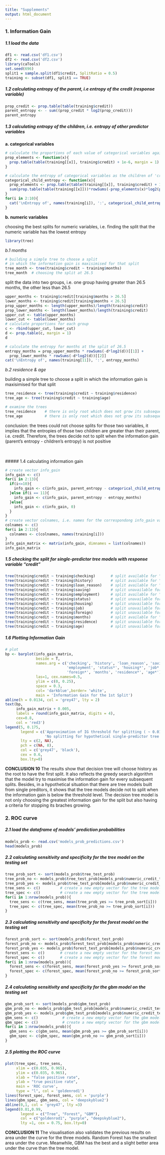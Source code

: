 ```yaml
---
title: "Supplements"
output: html_document
---
```


### 1. Information Gain

##### 1.1 load the data
```r
df1 <- read.csv('df1.csv')
df2 <- read.csv('df2.csv')
library(caTools)
set.seed(696)
split1 = sample.split(df1$credit, SplitRatio = 0.5)
training <- subset(df1, split1 == TRUE)
```

##### 1.2 calculating entropy of the parent, i.e entropy of the credit (response variable)
```r
prop_credit <- prop.table(table(training$credit))
parent_entropy <- - sum((prop_credit * log2(prop_credit)))
parent_entropy  
```

##### 1.3 calculating entropy of the children, i.e. entropy of other predictor variables

**a. categorical variables**
```r
# calculate the proportions of each value of categorical variables against 'credit'
prop_elements <- function(x){
  prop.table(table(training[[x]], training$credit) + 1e-6, margin = 1)
}
```

```r
# calculate the entropy of categorical variables as the children of 'credit'
categorical_child_entropy <- function(x){
  prop_elements <- prop.table(table(training[[x]], training$credit) + 1e-6, margin = 1)
  sum(prop.table(table(training[[x]]))*rowSums(-prop_elements(x)*log2(prop_elements(x))))
}
for(i in 2:10){
  cat('\nEntropy of', names(training[i]), ':', categorical_child_entropy(i))
}
```

**b. numeric variables**

choosing the best splits for numeric variables, i.e. finding the split that the numeric variable has the lowest entropy
```r
library(tree)
```

*b.1 months*
```r
# building a simple tree to choose a split 
# in which the information gain is maxisimised for that split
tree_month <- tree(training$credit ~ training$months)
tree_month  # choosing the split at 26.5
```

split the data into two groups, i.e. one group having greater than 26.5 months, the other less than 26.5
```r
upper_months <- training$credit[training$months > 26.5]
lower_months <- training$credit[training$months < 26.5]
prop_upper_months <- length(upper_months)/length(training$credit)
prop_lower_months <- length(lower_months)/length(training$credit)
upper_cut <- table(upper_months)
lower_cut <- table(lower_months)
# calculate proportions for each group
c <- rbind(upper_cut, lower_cut)
d <- prop.table(c, margin = 1)
d
```

```r
# calculate the entropy for months at the split of 26.5
entropy_months = prop_upper_months * rowSums(-d*log2(d))[[1]] + 
  prop_lower_months * rowSums(-d*log2(d))[[2]]
cat('\nEntropy of', names(training[11]), ':', entropy_months)
```

*b.2 residence & age*

building a simple tree to choose a split in which the information gain is maxisimised for that split

```r
tree_residence <- tree(training$credit ~ training$residence)
tree_age <- tree(training$credit ~ training$age)
```

```r
# examine the trees
tree_residence    # there is only root which does not grow its subsequent branches
tree_age          # there is only root which does not grow its subsequent branches
```
conclusion: the trees could not choose splits for those two variables, it implies that the entropies of those two children are greater than their parent, i.e. credit. Therefore, the trees decide not to split when the information gain (parent's entropy - children's entropy) is not positive

<br/>
<br/>
##### 1.4 calculating information gain
```r
# create vector info_gain
info_gain <- c()
for(i in 2:13){
  if(i<=10){
    info_gain <- c(info_gain, parent_entropy - categorical_child_entropy(i))
  }else if(i == 11){
    info_gain <- c(info_gain, parent_entropy - entropy_months)
  }else{
    info_gain <- c(info_gain, 0)
  }
}
# create vector colnames, i.e. names for the correspondong info_gain values
colnames <- c()
for(i in 2:13){
  colnames <- c(colnames, names(training[i]))
}
info_gain_matrix <- matrix(info_gain, dimnames = list(colnames))
info_gain_matrix
```

##### 1.5 checking the split for single-predictor tree models with response variable "credit" 
```r
tree(training$credit ~ training$checking)       # split available for "checking" variable
tree(training$credit ~ training$history)        # split available for "history" variable
tree(training$credit ~ training$loan_reason)    # split available for "loan_reason" variable
tree(training$credit ~ training$saving)         # split unavailable for "saving" variable
tree(training$credit ~ training$employment)     # split available for "employment" variable
tree(training$credit ~ training$status)         # split unavailable for "status" variable
tree(training$credit ~ training$housing)        # split unavailable for "housing" variable
tree(training$credit ~ training$job)            # split unavailable for "job" variable
tree(training$credit ~ training$foreign)        # split unavailable for "foreign" variable
tree(training$credit ~ training$months)         # split available for "months" variable
tree(training$credit ~ training$residence)      # split unavailable for "residence" variable
tree(training$credit ~ training$age)            # split unavailable for "age" variable
```

##### 1.6 Plotting Information Gain
```r
# plot
bp <- barplot(info_gain_matrix, 
              beside = T,
              names.arg = c('checking', 'history', 'loan_reason', 'saving*', 
                            'employment', 'status*', 'housing*', 'job*',
                            'foreign*', 'months', 'residence*', 'age*'), 
              las=1, cex.names=0.5, 
              ylim = c(0, 0.25),
              space = 0.3,
              col= 'darkblue',border= 'white', 
              main = 'Information Gain for the 1st Split')
abline(h = 0.0134, col = 'grey47', lty = 2)
text(bp, 
     info_gain_matrix + 0.005, 
     labels = round(info_gain_matrix, digits = 4), 
     cex=0.8, 
     col = 'red3')
legend(5, 0.175, 
       legend = c('Approximation of IG threshold for splitting ( ~ 0.0135)', 
                  'No splitting for hypothetical single-predictor tree models'),
       lty = c(2, NA),
       pch = c(NA, 8),
       col = c('grey47', 'black'),
       cex = 0.6,
       box.lty=0)
```
**CONCLUSION 10** The results show that decision tree will choose history as the root to have the first split. It also reflects the greedy search algorithm that the model try to maximise the information gain for every subsequent splits. Besides, in a hypothetical situation that there are tree models built from single preditors, it shows that the tree models decide not to split when the information gain is below the threshold level. The decision tree model is not only choosing the greatest information gain for the split but also having a criteria for stopping its braches growing. 


### 2. ROC curve

##### 2.1 load the dataframe of models' prediction probabilities
```r
models_prob <- read.csv('models_prob_predictions.csv')
head(models_prob)
```

##### 2.2 calculating sensitivity and specificity for the tree model on the testing set
```r
tree_prob_sort <- sort(models_prob$tree_test_prob)
tree_prob_no <- models_prob$tree_test_prob[models_prob$numeric_credit_testing == 0]
tree_prob_yes <- models_prob$tree_test_prob[models_prob$numeric_credit_testing == 1]
tree_sens <- c()         # create a new empty vector for the tree model's sensitivity
tree_spec <- c()         # create a new empty vector for the tree model's specificity
for(i in 1:nrow(models_prob)){
  tree_sens <- c(tree_sens, mean(tree_prob_yes >= tree_prob_sort[i]))
  tree_spec <- c(tree_spec, mean(tree_prob_no >= tree_prob_sort[i]))
}
```

##### 2.3 calculating sensitivity and specificity for the forest model on the testing set
```r
forest_prob_sort <- sort(models_prob$forest_test_prob)
forest_prob_no <- models_prob$forest_test_prob[models_prob$numeric_credit_testing == 0]
forest_prob_yes <- models_prob$forest_test_prob[models_prob$numeric_credit_testing == 1]
forest_sens <- c()       # create a new empty vector for the forest model's sensitivity
forest_spec <- c()       # create a new empty vector for the forest model's specificity
for(i in 1:nrow(models_prob)){
  forest_sens <- c(forest_sens, mean(forest_prob_yes >= forest_prob_sort[i]))
  forest_spec <- c(forest_spec, mean(forest_prob_no >= forest_prob_sort[i]))
}

```

##### 2.4 calculating sensitivity and specificity for the gbm model on the testing set
```r
gbm_prob_sort <- sort(models_prob$gbm_test_prob)
gbm_prob_no <- models_prob$gbm_test_prob[models_prob$numeric_credit_testing == 0]
gbm_prob_yes <- models_prob$gbm_test_prob[models_prob$numeric_credit_testing == 1]
gbm_sens <- c()           # create a new empty vector for the gbm model's sensitivity
gbm_spec <- c()           # create a new empty vector for the gbm model's specificity
for(i in 1:nrow(models_prob)){
  gbm_sens <- c(gbm_sens, mean(gbm_prob_yes >= gbm_prob_sort[i]))
  gbm_spec <- c(gbm_spec, mean(gbm_prob_no >= gbm_prob_sort[i]))
}
```

##### 2.5 plotting the ROC curve
```r
plot(tree_spec, tree_sens, 
     xlim = c(0.035, 0.965), 
     ylim = c(0.035, 0.965), 
     xlab = "false positive rate",
     ylab = "true positive rate",
     main = 'ROC curve',
     type = "l", col = 'goldenrod1')
lines(forest_spec, forest_sens, col = 'purple')
lines(gbm_spec, gbm_sens, col = 'deepskyblue2')
abline(0,1, col = 'grey47', lty =3)
legend(0.01,0.99,
       legend = c("Tree", "Forest", "GBM"),
       col = c("goldenrod1", "purple", "deepskyblue2"),
       lty =1, cex = 0.75, box.lty=0)
```

**CONCLUSION 11** The visualisation also validates the previous results on area under the curve for the three models. Random Forest has the smallest area under the curve. Meanwhile, GBM has the best and a slight better area under the curve than the tree model. 

